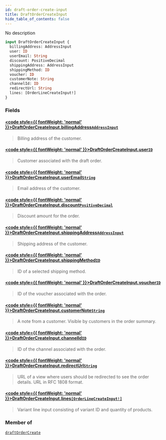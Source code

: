 ```yaml
---
id: draft-order-create-input
title: DraftOrderCreateInput
hide_table_of_contents: false
---
```








No description

```graphql
input DraftOrderCreateInput {
  billingAddress: AddressInput
  user: ID
  userEmail: String
  discount: PositiveDecimal
  shippingAddress: AddressInput
  shippingMethod: ID
  voucher: ID
  customerNote: String
  channelId: ID
  redirectUrl: String
  lines: [OrderLineCreateInput!]
}
```


### Fields

#### [<code style={{ fontWeight: 'normal' }}>DraftOrderCreateInput.<b>billingAddress</b></code>](#)<Bullet />[`AddressInput`](../../../developer/api-reference/inputs/address-input) <Badge class="secondary" text="input"/>
> Billing address of the customer.
> 

#### [<code style={{ fontWeight: 'normal' }}>DraftOrderCreateInput.<b>user</b></code>](#)<Bullet />[`ID`](../../../developer/api-reference/scalars/id) <Badge class="secondary" text="scalar"/>
> Customer associated with the draft order.
> 

#### [<code style={{ fontWeight: 'normal' }}>DraftOrderCreateInput.<b>userEmail</b></code>](#)<Bullet />[`String`](../../../developer/api-reference/scalars/string) <Badge class="secondary" text="scalar"/>
> Email address of the customer.
> 

#### [<code style={{ fontWeight: 'normal' }}>DraftOrderCreateInput.<b>discount</b></code>](#)<Bullet />[`PositiveDecimal`](../../../developer/api-reference/scalars/positive-decimal) <Badge class="secondary" text="scalar"/>
> Discount amount for the order.
> 

#### [<code style={{ fontWeight: 'normal' }}>DraftOrderCreateInput.<b>shippingAddress</b></code>](#)<Bullet />[`AddressInput`](../../../developer/api-reference/inputs/address-input) <Badge class="secondary" text="input"/>
> Shipping address of the customer.
> 

#### [<code style={{ fontWeight: 'normal' }}>DraftOrderCreateInput.<b>shippingMethod</b></code>](#)<Bullet />[`ID`](../../../developer/api-reference/scalars/id) <Badge class="secondary" text="scalar"/>
> ID of a selected shipping method.
> 

#### [<code style={{ fontWeight: 'normal' }}>DraftOrderCreateInput.<b>voucher</b></code>](#)<Bullet />[`ID`](../../../developer/api-reference/scalars/id) <Badge class="secondary" text="scalar"/>
> ID of the voucher associated with the order.
> 

#### [<code style={{ fontWeight: 'normal' }}>DraftOrderCreateInput.<b>customerNote</b></code>](#)<Bullet />[`String`](../../../developer/api-reference/scalars/string) <Badge class="secondary" text="scalar"/>
> A note from a customer. Visible by customers in the order summary.
> 

#### [<code style={{ fontWeight: 'normal' }}>DraftOrderCreateInput.<b>channelId</b></code>](#)<Bullet />[`ID`](../../../developer/api-reference/scalars/id) <Badge class="secondary" text="scalar"/>
> ID of the channel associated with the order.
> 

#### [<code style={{ fontWeight: 'normal' }}>DraftOrderCreateInput.<b>redirectUrl</b></code>](#)<Bullet />[`String`](../../../developer/api-reference/scalars/string) <Badge class="secondary" text="scalar"/>
> URL of a view where users should be redirected to see the order details. URL in RFC 1808 format.
> 

#### [<code style={{ fontWeight: 'normal' }}>DraftOrderCreateInput.<b>lines</b></code>](#)<Bullet />[`[OrderLineCreateInput!]`](../../../developer/api-reference/inputs/order-line-create-input) <Badge class="secondary" text="list"/> <Badge class="secondary" text="input"/>
> Variant line input consisting of variant ID and quantity of products.
> 



### Member of

[`draftOrderCreate`](../../../developer/api-reference/mutations/draft-order-create)  <Badge class="secondary" text="mutation"/>




